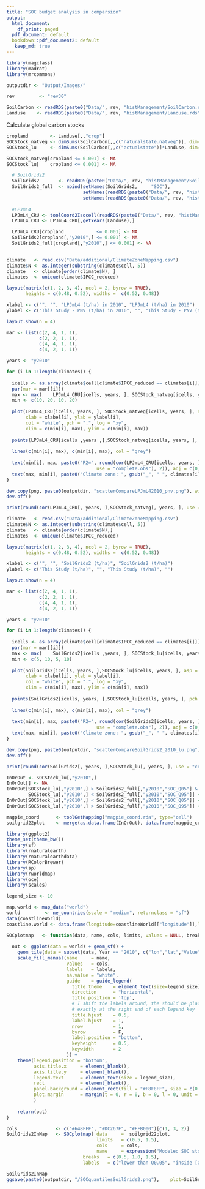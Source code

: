 ```yaml
---
title: "SOC budget analysis in comparsion"
output:
  html_document:
    df_print: paged
  pdf_document: default
  bookdown::pdf_document2: default
   keep_md: true
---
```


```r
library(magclass)
library(madrat)
library(mrcommons)

outputdir <- "Output/Images/"

rev         <- "rev30"

SoilCarbon <- readRDS(paste0("Data/", rev, "histManagement/SoilCarbon.rds"))
Landuse    <- readRDS(paste0("Data/", rev, "histManagement/Landuse.rds"))

```


Calculate global carbon stocks

```r

cropland        <- Landuse[,,"crop"]
SOCStock_natveg <- dimSums(SoilCarbon[,,c("naturalstate.natveg")], dim=3)
SOCStock_lu     <- dimSums(SoilCarbon[,,c("actualstate")]*Landuse, dim=3)/dimSums(Landuse, dim=3)

SOCStock_natveg[cropland <= 0.001] <- NA
SOCStock_lu[    cropland <= 0.001] <- NA


```


```r

  # SoilGrids2
  SoilGrids2       <- readRDS(paste0("Data/", rev, "histManagement/SoilGrids2_grid.rds"))
  SoilGrids2_full  <- mbind(setNames(SoilGrids2,     "SOC"),
                            setNames(readRDS(paste0("Data/", rev, "histManagement/SoilGrids2_Q0p95.rds")), "SOC_Q95"),
                            setNames(readRDS(paste0("Data/", rev, "histManagement/SoilGrids2_Q0p05.rds")), "SOC_Q05"))
  
  #LPJmL4
  LPJmL4_CRU <- toolCoord2Isocell(readRDS(paste0("Data/", rev, "histManagement/LPJmL4_CRU.rds")))
  LPJmL4_CRU <- LPJmL4_CRU[,getYears(Landuse),]

  LPJmL4_CRU[cropland            <= 0.001] <- NA
  SoilGrids2[cropland[,"y2010",] <= 0.001] <- NA
  SoilGrids2_full[cropland[,"y2010",] <= 0.001] <- NA
  
```





```r

climate   <- read.csv("Data/additional/ClimateZoneMapping.csv")
climate$N <- as.integer(substring(climate$cell, 5))
climate   <- climate[order(climate$N), ]
climates  <- unique(climate$IPCC_reduced)

layout(matrix(c(1, 2, 3, 4), ncol = 2, byrow = TRUE), 
       heights = c(0.48, 0.52), widths =  c(0.52, 0.48))

xlabel <- c("", "", "LPJmL4 (t/ha) in 2010", "LPJmL4 (t/ha) in 2010")
ylabel <- c("This Study - PNV (t/ha) in 2010", "", "This Study - PNV (t/ha) in 2010", "")

layout.show(n = 4)

mar <- list(c(2, 4, 1, 1),
            c(2, 2, 1, 1),
            c(4, 4, 1, 1),
            c(4, 2, 1, 1))

years <- "y2010"

for (i in 1:length(climates)) {
  
  icells <- as.array(climate$cell[climate$IPCC_reduced == climates[i]])
  par(mar = mar[[i]])
  max <- max(    LPJmL4_CRU[icells, years, ], SOCStock_natveg[icells, years, ], na.rm = TRUE)
  min <- c(10, 20, 10, 20)
  
  plot(LPJmL4_CRU[icells, years, ], SOCStock_natveg[icells, years, ], asp = 1, 
       xlab = xlabel[i], ylab = ylabel[i],
       col = "white", pch = ".", log = "xy",
       xlim = c(min[i], max), ylim = c(min[i], max))
  
  points(LPJmL4_CRU[icells ,years ,],SOCStock_natveg[icells, years, ], pch = ".")
 
  lines(c(min[i], max), c(min[i], max), col = "grey")
  
  text(min[i], max, paste0("R2=", round(cor(LPJmL4_CRU[icells, years, ],SOCStock_natveg[icells, years, ], 
                                 use = "complete.obs"), 2)), adj = c(0,1))
  text(max, min[i], paste0("Climate zone: ", gsub("_", " ", climates[i])), adj = c(1, 0))
}

dev.copy(png, paste0(outputdir, "scatterCompareLPJmL42010_pnv.png"), width = 1500, height = 1500, res = 250)
dev.off()

print(round(cor(LPJmL4_CRU[, years, ],SOCStock_natveg[, years, ], use = "complete.obs"), 2))


```

```r

climate   <- read.csv("Data/additional/ClimateZoneMapping.csv")
climate$N <- as.integer(substring(climate$cell, 5))
climate   <- climate[order(climate$N),]
climates  <- unique(climate$IPCC_reduced)

layout(matrix(c(1, 2, 3, 4), ncol = 2, byrow = TRUE), 
       heights = c(0.48, 0.52), widths =  c(0.52, 0.48))

xlabel <- c("", "", "SoilGrids2 (t/ha)", "SoilGrids2 (t/ha)")
ylabel <- c("This Study (t/ha)", "", "This Study (t/ha)", "")

layout.show(n = 4)

mar <- list(c(2, 4, 1, 1),
            c(2, 2, 1, 1),
            c(4, 4, 1, 1),
            c(4, 2, 1, 1))

years <- "y2010"

for (i in 1:length(climates)) {
  
  icells <- as.array(climate$cell[climate$IPCC_reduced == climates[i]])
  par(mar = mar[[i]])
  max <- max(    SoilGrids2[icells ,years, ], SOCStock_lu[icells, years, ], na.rm = TRUE)
  min <- c(5, 10, 5, 10)
  
  plot(SoilGrids2[icells, years, ],SOCStock_lu[icells, years, ], asp = 1, 
       xlab = xlabel[i], ylab = ylabel[i],
       col = "white", pch = ".", log = "xy",
       xlim = c(min[i], max), ylim = c(min[i], max))
  
  points(SoilGrids2[icells, years, ],SOCStock_lu[icells, years, ], pch = ".")
 
  lines(c(min[i], max), c(min[i], max), col = "grey")
  
  text(min[i], max, paste0("R2=", round(cor(SoilGrids2[icells, years, ], SOCStock_lu[icells, years, ], 
                                 use = "complete.obs"), 2)), adj = c(0,1))
  text(max, min[i], paste0("Climate zone: ", gsub("_", " ", climates[i])), adj = c(1, 0))
}

dev.copy(png, paste0(outputdir, "scatterCompareSoilGrids2_2010_lu.png"), width = 1500, height = 1500, res = 250)
dev.off()

print(round(cor(SoilGrids2[, years, ],SOCStock_lu[, years, ], use = "complete.obs"), 2))

```


```r

InOrOut <- SOCStock_lu[,"y2010",]
InOrOut[] <- NA
InOrOut[SOCStock_lu[,"y2010",] > SoilGrids2_full[,"y2010","SOC_Q05"] & 
        SOCStock_lu[,"y2010",] < SoilGrids2_full[,"y2010","SOC_Q95"]] <- 1
InOrOut[SOCStock_lu[,"y2010",] < SoilGrids2_full[,"y2010","SOC_Q05"]] <- 0.5
InOrOut[SOCStock_lu[,"y2010",] > SoilGrids2_full[,"y2010","SOC_Q95"]] <- 1.5

magpie_coord      <- toolGetMapping("magpie_coord.rda", type="cell")
soilgrid22plot    <- merge(as.data.frame(InOrOut), data.frame(magpie_coord, Cell=c(1:59199)), by="Cell")

```

```r

library(ggplot2)
theme_set(theme_bw())
library(sf)
library(rnaturalearth)
library(rnaturalearthdata)
library(RColorBrewer)
library(sp)
library(rworldmap)
library(oce) 
library(scales)

legend_size <- 10

map.world <- map_data("world")
world         <- ne_countries(scale = "medium", returnclass = "sf")
data(coastlineWorld)  
coastline.world <- data.frame(longitude=coastlineWorld[["longitude"]],latitude=coastlineWorld[["latitude"]]) 

SOCplotmap   <- function(data, name, cols, limits, values = NULL, breaks, labels) {
  
  out <- ggplot(data = world) + geom_sf() + 
    geom_tile(data = subset(data, Year == "2010", c("lon","lat","Value")), aes(x = lon, y = lat, fill = factor(Value))) +
    scale_fill_manual(name     = name,
                      values   = cols,
                      labels   = labels, 
                      na.value = "white",
                      guide    = guide_legend(
                        title.theme    = element_text(size=legend_size),
                        direction      = "horizontal",
                        title.position = 'top',
                        # I shift the labels around, the should be placed 
                        # exactly at the right end of each legend key
                        title.hjust    = 0.5,
                        label.hjust    = 1,
                        nrow           = 1,
                        byrow          = F,
                        label.position = "bottom",
                        keyheight      = 0.5,
                        keywidth       = 2
                      )) +
    theme(legend.position = "bottom",
          axis.title.x     = element_blank(), 
          axis.title.y     = element_blank(),
          legend.text      = element_text(size = legend_size),
          rect             = element_blank(),
          panel.background = element_rect(fill = "#F8F8FF", size = c(0.7,0.7)),
          plot.margin      = margin(t = 0, r = 0, b = 0, l = 0, unit = "pt")
          )  
  
    return(out)
}

cols              <- c("#648FFF", "#DC267F", "#FFB000")[c(1, 3, 2)]
SoilGrids2InMap   <- SOCplotmap( data     =  soilgrid22plot,
                                 limits   = c(0.5, 1.5),
                                 cols     = cols,
                                 name     = expression("Modeled SOC stock in relation to uncertainty range of SoilGrids 2.0"),
                            breaks   = c(0.5, 1.0, 1.5),
                            labels   = c("lower than Q0.05", "inside [Q0.05, Q0.95] ", "higher than Q0.95", "No Cropland"))

SoilGrids2InMap
ggsave(paste0(outputdir, "/SOCquantilesSoilGrids2.png"),    plot=SoilGrids2InMap,    width = 15, height = 10, dpi = 300, units = "cm")

```




